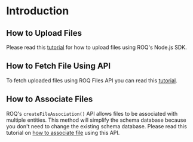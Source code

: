 
# Introduction

## How to Upload Files

Please read this [tutorial](/files/tutorials/how-to-upload-files) for how to upload files using ROQ's Node.js SDK.

## How to Fetch File Using API

To fetch uploaded files using ROQ Files API you can read this [tutorial](/files/tutorials/how-to-fetch-files).

## How to Associate Files

ROQ's `createFileAssociation()` API allows files to be associated with multiple entities. This method will simplify the schema database because you don't need to change the existing schema database. Please read this tutorial on [how to associate file](/files/tutorials/how-to-associate-files) using this API.